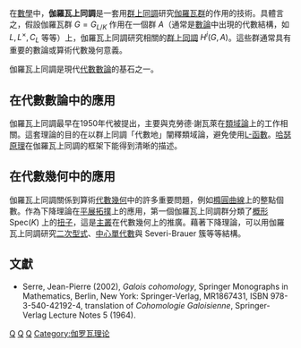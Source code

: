 {{NoteTA|G1=Math|1=zh:上同調;zh-hans:上同调;zh-hant:餘調}}
在[[數學|數學]]中，'''伽羅瓦上同調'''是一套用[[群上同調|群上同調]]研究[[伽羅瓦群|伽羅瓦群]]的作用的技術。具體言之，假設伽羅瓦群 <math>G = G_{L/K}</math> 作用在一個群 <math>A</math>（通常是[[數論|數論]]中出現的代數結構，如 <math>L, L^\times, C_L</math> 等等）上，伽羅瓦上同調研究相關的[[群上同調|群上同調]] <math>H^i(G,A)</math>。這些群通常具有重要的數論或算術代數幾何意義。

伽羅瓦上同調是現代[[代數數論|代數數論]]的基石之一。

==在代數數論中的應用==
伽羅瓦上同調最早在1950年代被提出，主要與克勞德·謝瓦萊在[[類域論|類域論]]上的工作相關。這套理論的目的在以群上同調「代數地」闡釋類域論，避免使用[[L-函數|L-函數]]。[[哈瑟原理|哈瑟原理]]在伽羅瓦上同調的框架下能得到清晰的描述。

==在代數幾何中的應用==
伽羅瓦上同調關係到算術[[代數幾何|代數幾何]]中的許多重要問題，例如[[橢圓曲線|橢圓曲線]]上的整點個數。作為下降理論在[[平展拓撲|平展拓撲]]上的應用，第一個伽羅瓦上同調群分類了[[概形|概形]] <math>\mathrm{Spec}(K)</math> 上的[[扭子|扭子]]，這是[[主叢|主叢]]在代數幾何上的推廣。藉著下降理論，可以用伽羅瓦上同調研究[[二次型式|二次型式]]、[[中心單代數|中心單代數]]與 Severi-Brauer 簇等等結構。

==文獻==
* Serre, Jean-Pierre (2002), ''Galois cohomology'', Springer Monographs in Mathematics, Berlin, New York: Springer-Verlag, MR1867431, ISBN 978-3-540-42192-4, translation of ''Cohomologie Galoisienne'', Springer-Verlag Lecture Notes 5 (1964).

[[Category:同調代數|Q]]
[[Category:代數數論|Q]]
[[Category:類域論|Q]]
[[Category:伽罗瓦理论|Category:伽罗瓦理论]]